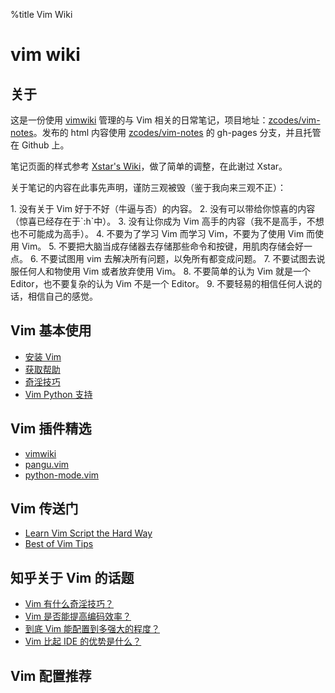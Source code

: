%title Vim Wiki

= vim wiki =

== 关于 ==

这是一份使用 [[https://github.com/vimwiki/vimwiki|vimwiki]] 管理的与 Vim 相关的日常笔记，项目地址：[[https://github.com/zcodes/vim-wiki|zcodes/vim-notes]]。发布的 html 内容使用 [[https://github.com/zcodes/vim-notes|zcodes/vim-notes]] 的 gh-pages 分支，并且托管在 Github 上。

笔记页面的样式参考 [[https://xstarcd.github.io/wiki/index.html|Xstar's Wiki]]，做了简单的调整，在此谢过 Xstar。

关于笔记的内容在此事先声明，谨防三观被毁（鉴于我向来三观不正）：

1. 没有关于 Vim 好于不好（牛逼与否）的内容。
2. 没有可以带给你惊喜的内容（惊喜已经存在于`:h`中）。
3. 没有让你成为 Vim 高手的内容（我不是高手，不想也不可能成为高手）。
4. 不要为了学习 Vim 而学习 Vim，不要为了使用 Vim 而使用 Vim。
5. 不要把大脑当成存储器去存储那些命令和按键，用肌肉存储会好一点。
6. 不要试图用 vim 去解决所有问题，以免所有都变成问题。
7. 不要试图去说服任何人和物使用 Vim 或者放弃使用 Vim。
8. 不要简单的认为 Vim 就是一个 Editor，也不要复杂的认为 Vim 不是一个 Editor。
9. 不要轻易的相信任何人说的话，相信自己的感觉。

== Vim 基本使用 ==
* [[base_install|安装 Vim]]
* [[base_get_help|获取帮助]]
* [[base_tips|奇淫技巧]]
* [[base_python|Vim Python 支持]]

== Vim 插件精选 ==
* [[plugins_vimwiki|vimwiki]]
* [[plugins_pangu|pangu.vim]]
* [[plugin_python-mode|python-mode.vim]]

== Vim 传送门 ==
* [[http://learnvimscriptthehardway.stevelosh.com/|Learn Vim Script the Hard Way]]
* [[http://rayninfo.co.uk/vimtips.html|Best of Vim Tips]]

== 知乎关于 Vim 的话题 ==
* [[https://www.zhihu.com/question/27478597|Vim 有什么奇淫技巧？]]
* [[https://www.zhihu.com/question/46892579|Vim 是否能提高编码效率？]]
* [[https://www.zhihu.com/question/20151659|到底 Vim 能配置到多强大的程度？]]
* [[https://www.zhihu.com/question/19870551|Vim 比起 IDE 的优势是什么？]]

== Vim 配置推荐 ==

